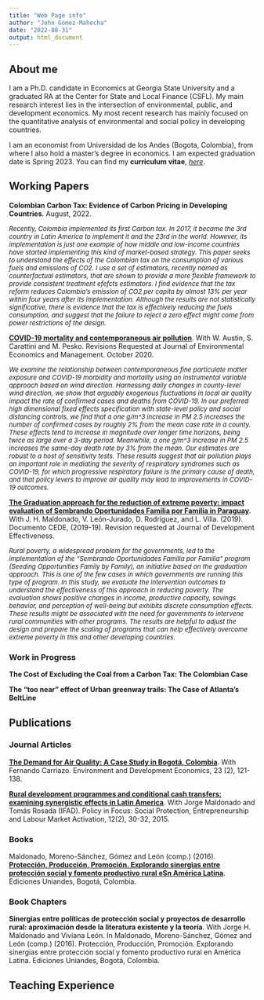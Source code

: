 ```yaml
---
title: "Web Page info"
author: "John Gómez-Mahecha"
date: "2022-08-31"
output: html_document
---
```


## About me

I am a Ph.D. candidate in Economics at Georgia State University and a graduated RA at the Center for State and Local Finance (CSFL). My main research interest lies in the intersection of environmental, public, and development economics. My most recent research has mainly focused on the quantitative analysis of environmental and social policy in developing countries. 
    	
I am an economist from Universidad de los Andes (Bogota, Colombia), from where I also hold a master’s degree in economics. I am expected graduation date is Spring 2023. You can find my **curriculum vitae**, *[here](CV/latestCV.pdf)*. 

## Working Papers
**Colombian Carbon Tax: Evidence of Carbon Pricing in Developing Countries**. August, 2022.

<font size="2">*Recently, Colombia implemented its first Carbon tax. In 2017, it became the 3rd country in Latin America to implement it and the 23rd in the world. However, its implementation is just one example of how middle and low-income countries have started implementing this kind of market-based strategy. This paper seeks to understand the effects of the Colombian tax on the consumption of various fuels and emissions of CO2. I use a set of estimators, recently named as counterfactual estimators, that are shown to provide a more flexible framework to provide consistent treatment efefcts estimators. I find evidence that the tax reform reduces Colombia’s emission of CO2 per capita by almost 13% per year within four years after its implementation. Although the results are not statistically significative, there is evidence that the tax is effectively reducing the fuels consumption, and suggest that the failure to reject a zero effect might come from power restrictions of the design.*</font>


[**COVID-19 mortality and contemporaneous air pollution**](https://bit.ly/2XYafgg). With W. Austin, S. Carattini and M. Pesko. Revisions Requested at Journal of Environmental Economics and Management. October 2020. 

<font size="2">*We examine the relationship between contemporaneous fine particulate matter exposure and COVID-19 morbidity and mortality using an instrumental variable approach based on wind direction. Harnessing daily changes in county-level wind direction, we show that arguably exogenous fluctuations in local air quality impact the rate of confirmed cases and deaths from COVID-19. In our preferred high dimensional fixed effects specification with state-level policy and social distancing controls, we find that a one \mu g/m^3 increase in PM 2.5 increases the number of confirmed cases by roughly 2% from the mean case rate in a county. These effects tend to increase in magnitude over longer time horizons, being twice as large over a 3-day period. Meanwhile, a one \mu g/m^3 increase in PM 2.5 increases the same-day death rate by 3% from the mean. Our estimates are robust to a host of sensitivity tests. These results suggest that air pollution plays an important role in mediating the severity of respiratory syndromes such as COVID-19, for which progressive respiratory failure is the primary cause of death, and that policy levers to improve air quality may lead to improvements in COVID-19 outcomes.*</font>


[**The Graduation approach for the reduction of extreme poverty: impact evaluation of Sembrando Oportunidades Familia por Familia in Paraguay**](https://bit.ly/32CAgEp). With J. H. Maldonado, V. León-Jurado, D. Rodríguez, and L. Villa. (2019). Documento CEDE, (2019-19). Revision requested at Journal of Development Effectiveness.  

<font size="2">*Rural poverty, a widespread problem for the governments, led to the implementation of the "Sembrando Oportunidades Familia por Familia" program (Seeding Opportunities Family by Family), an initiative based on the graduation approach. This is one of the few cases in which governments are running this type of program. In this study, we evaluate the intervention outcomes to understand the effectiveness of this approach in reducing poverty. The evaluation shows positive changes in income, productive capacity, savings behavior, and perception of well-being but exhibits discrete consumption effects. These results might be associated with the need for governments to intervene rural communities with other programs. The results are helpful to adjust the design and prepare the scaling of programs that can help effectively overcome extreme poverty in this and other developing countries.*</font>

### Work in Progress 
**The Cost of Excluding the Coal from a Carbon Tax: The Colombian Case**


**The “too near” effect of Urban greenway trails: The Case of Atlanta’s BeltLine** 


## Publications

### Journal Articles
[**The Demand for Air Quality: A Case Study in Bogotá, Colombia**](https://www.cambridge.org/core/journals/environment-and-development-economics/article/demand-for-air-quality-evidence-from-the-housing-market-in-bogota-colombia/82E15EF74DA4284EFEFE3F9A93B94FA3). With Fernando Carriazo. Environment and Development Economics, 23 (2), 121-138. 
 
[**Rural development programmes and conditional cash transfers: examining synergistic effects in Latin America**](http://bit.ly/1KqE7O6). With Jorge Maldonado and Tomás Rosada (IFAD). Policy in Focus: Social Protection, Entrepreneurship and Labour Market Activation, 12(2), 30-32, 2015. 


### Books
Maldonado, Moreno-Sánchez, Gómez and León (comp.) (2016). [**Protección, Producción, Promoción. Explorando sinergias entre protección social y fomento productivo rural eSn América Latina**](http://bit.ly/2jCb5ug). Ediciones Uniandes, Bogotá, Colombia. 

### Book Chapters
**Sinergias entre políticas de protección social y proyectos de desarrollo rural: aproximación desde la literatura existente y la teoría**. With Jorge H. Maldonado and Viviana León. In Maldonado, Moreno-Sánchez, Gómez and León (comp.) (2016). Protección, Producción, Promoción. Explorando sinergias entre protección social y fomento productivo rural en América Latina. Ediciones Uniandes, Bogotá, Colombia.


## Teaching Experience






